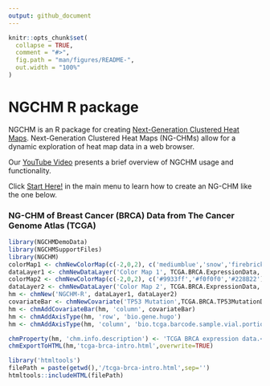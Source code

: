 ```yaml
---
output: github_document
---
```


<!-- README.md is generated from README.Rmd. Please edit that file -->

```r
knitr::opts_chunk$set(
  collapse = TRUE,
  comment = "#>",
  fig.path = "man/figures/README-",
  out.width = "100%"
)
```

# NGCHM R package

<!-- badges: start -->
<!-- badges: end -->

NGCHM is an R package for creating [Next-Generation Clustered Heat Maps](https://bioinformatics.mdanderson.org/public-software/ngchm/).
Next-Generation Clustered Heat Maps (NG-CHMs) allow for a dynamic exploration of heat map data in a web browser. 

Our [YouTube Video](https://www.youtube.com/watch?v=DuObpGNpDhw) presents a brief overview of NGCHM usage and functionality.

Click [Start Here!](articles/create-a-ng-chm.html) in the main menu to learn how to create an NG-CHM like the one below.


### NG-CHM of Breast Cancer (BRCA) Data from The Cancer Genome Atlas (TCGA)

```r
library(NGCHMDemoData)
library(NGCHMSupportFiles)
library(NGCHM)
colorMap1 <- chmNewColorMap(c(-2,0,2), c('mediumblue','snow','firebrick'))
dataLayer1 <- chmNewDataLayer('Color Map 1', TCGA.BRCA.ExpressionData, colorMap1)
colorMap2 <- chmNewColorMap(c(-2,0,2), c('#9933ff','#f0f0f0','#228B22'))
dataLayer2 <- chmNewDataLayer('Color Map 2', TCGA.BRCA.ExpressionData, colorMap2)
hm <- chmNew('NGCHM-R', dataLayer1, dataLayer2)
covariateBar <- chmNewCovariate('TP53 Mutation',TCGA.BRCA.TP53MutationData)
hm <- chmAddCovariateBar(hm, 'column', covariateBar)
hm <- chmAddAxisType(hm, 'row', 'bio.gene.hugo')
hm <- chmAddAxisType(hm, 'column', 'bio.tcga.barcode.sample.vial.portion.analyte.aliquot')
```

```r
chmProperty(hm, 'chm.info.description') <- 'TCGA BRCA expression data.<br><br>This data is from the NGCHM Demo Data R package, for use in NGCHM vignettes and examples.'
chmExportToHTML(hm,'tcga-brca-intro.html',overwrite=TRUE)
```

```r
library('htmltools')
filePath = paste(getwd(),'/tcga-brca-intro.html',sep='')
htmltools::includeHTML(filePath)
```


